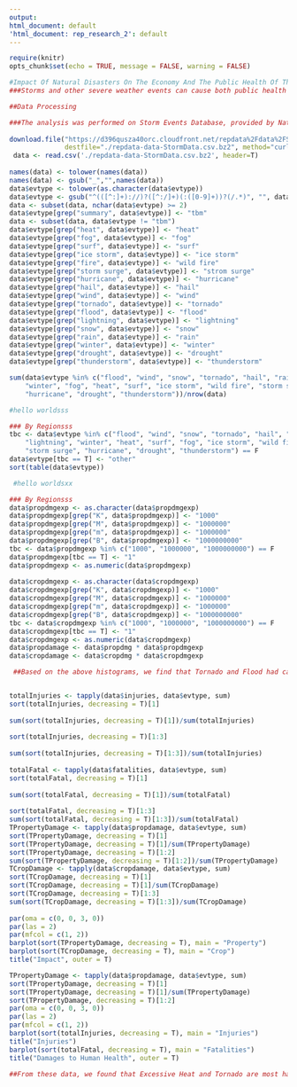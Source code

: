 ```yaml
---
output:
html_document: default
'html_document: rep_research_2': default
---
```


```r
require(knitr)
opts_chunk$set(echo = TRUE, message = FALSE, warning = FALSE)
```




```r
 
#Impact Of Natural Disasters On The Economy And The Public Health Of The United States
###Storms and other severe weather events can cause both public health and economic problems for communities and municipalities. Many severe events can result in fatalities, injuries, and property damage, and preventing such outcomes to the extent possible is a key concern. This project involves exploring the U.S. National Oceanic and Atmospheric Administration’s (NOAA) storm database. This database tracks characteristics of major storms and weather events in the United States, including when and where they occur, as well as estimates of any fatalities, injuries, and property damage.

##Data Processing

###The analysis was performed on Storm Events Database, provided by National Climatic Data Center. The data is from a comma-separated-value file available here. we download the data file and unzip it and generate a csv file
 
download.file("https://d396qusza40orc.cloudfront.net/repdata%2Fdata%2FStormData.csv.bz2", 
              destfile="./repdata-data-StormData.csv.bz2", method="curl")
 data <- read.csv('./repdata-data-StormData.csv.bz2', header=T)
 
names(data) <- tolower(names(data))
names(data) <- gsub("_","",names(data))
data$evtype <- tolower(as.character(data$evtype))
data$evtype <- gsub("^(([^:]+)://)?([^:/]+)(:([0-9]+))?(/.*)", "", data$evtype) 
data <- subset(data, nchar(data$evtype) >= 2) 
data$evtype[grep("summary", data$evtype)] <- "tbm"
data <- subset(data, data$evtype != "tbm") 
data$evtype[grep("heat", data$evtype)] <- "heat"
data$evtype[grep("fog", data$evtype)] <- "fog"
data$evtype[grep("surf", data$evtype)] <- "surf"
data$evtype[grep("ice storm", data$evtype)] <- "ice storm"
data$evtype[grep("fire", data$evtype)] <- "wild fire"
data$evtype[grep("storm surge", data$evtype)] <- "strom surge"
data$evtype[grep("hurricane", data$evtype)] <- "hurricane"
data$evtype[grep("hail", data$evtype)] <- "hail"
data$evtype[grep("wind", data$evtype)] <- "wind"
data$evtype[grep("tornado", data$evtype)] <- "tornado"
data$evtype[grep("flood", data$evtype)] <- "flood"
data$evtype[grep("lightning", data$evtype)] <- "lightning"
data$evtype[grep("snow", data$evtype)] <- "snow"
data$evtype[grep("rain", data$evtype)] <- "rain"
data$evtype[grep("winter", data$evtype)] <- "winter"
data$evtype[grep("drought", data$evtype)] <- "drought"
data$evtype[grep("thunderstorm", data$evtype)] <- "thunderstorm"
```

```r
sum(data$evtype %in% c("flood", "wind", "snow", "tornado", "hail", "rain", "lightning", 
    "winter", "fog", "heat", "surf", "ice storm", "wild fire", "storm surge", 
    "hurricane", "drought", "thunderstorm"))/nrow(data)
```

```r
#hello worldsss

### By Regionsss
tbc <- data$evtype %in% c("flood", "wind", "snow", "tornado", "hail", "rain", 
    "lightning", "winter", "heat", "surf", "fog", "ice storm", "wild fire", 
    "storm surge", "hurricane", "drought", "thunderstorm") == F
data$evtype[tbc == T] <- "other"
sort(table(data$evtype))
```

```r
 #hello worldsxx

### By Regionsss
data$propdmgexp <- as.character(data$propdmgexp)
data$propdmgexp[grep("K", data$propdmgexp)] <- "1000"
data$propdmgexp[grep("M", data$propdmgexp)] <- "1000000"
data$propdmgexp[grep("m", data$propdmgexp)] <- "1000000"
data$propdmgexp[grep("B", data$propdmgexp)] <- "1000000000"
tbc <- data$propdmgexp %in% c("1000", "1000000", "1000000000") == F
data$propdmgexp[tbc == T] <- "1"
data$propdmgexp <- as.numeric(data$propdmgexp)
 
data$cropdmgexp <- as.character(data$cropdmgexp)
data$cropdmgexp[grep("K", data$cropdmgexp)] <- "1000"
data$cropdmgexp[grep("M", data$cropdmgexp)] <- "1000000"
data$cropdmgexp[grep("m", data$cropdmgexp)] <- "1000000"
data$cropdmgexp[grep("B", data$cropdmgexp)] <- "1000000000"
tbc <- data$cropdmgexp %in% c("1000", "1000000", "1000000000") == F
data$cropdmgexp[tbc == T] <- "1"
data$cropdmgexp <- as.numeric(data$cropdmgexp)
data$propdamage <- data$propdmg * data$propdmgexp
data$cropdamage <- data$cropdmg * data$cropdmgexp
```

```r
 ##Based on the above histograms, we find that Tornado and Flood had caused most fatalities and Tornado had caused most injuries in the United States from 1995 to 2011.


totalInjuries <- tapply(data$injuries, data$evtype, sum)
sort(totalInjuries, decreasing = T)[1]
 
sum(sort(totalInjuries, decreasing = T)[1])/sum(totalInjuries)
 
sort(totalInjuries, decreasing = T)[1:3]
 
sum(sort(totalInjuries, decreasing = T)[1:3])/sum(totalInjuries)
 
totalFatal <- tapply(data$fatalities, data$evtype, sum)
sort(totalFatal, decreasing = T)[1]
 
sum(sort(totalFatal, decreasing = T)[1])/sum(totalFatal)
 
sort(totalFatal, decreasing = T)[1:3]
sum(sort(totalFatal, decreasing = T)[1:3])/sum(totalFatal)
TPropertyDamage <- tapply(data$propdamage, data$evtype, sum)
sort(TPropertyDamage, decreasing = T)[1]
sort(TPropertyDamage, decreasing = T)[1]/sum(TPropertyDamage)
sort(TPropertyDamage, decreasing = T)[1:2]
sum(sort(TPropertyDamage, decreasing = T)[1:2])/sum(TPropertyDamage)
TCropDamage <- tapply(data$cropdamage, data$evtype, sum)
sort(TCropDamage, decreasing = T)[1]
sort(TCropDamage, decreasing = T)[1]/sum(TCropDamage)
sort(TCropDamage, decreasing = T)[1:3]
sum(sort(TCropDamage, decreasing = T)[1:3])/sum(TCropDamage)
 
par(oma = c(0, 0, 3, 0))
par(las = 2)
par(mfcol = c(1, 2))
barplot(sort(TPropertyDamage, decreasing = T), main = "Property")
barplot(sort(TCropDamage, decreasing = T), main = "Crop")
title("Impact", outer = T)
```

```r
TPropertyDamage <- tapply(data$propdamage, data$evtype, sum)
sort(TPropertyDamage, decreasing = T)[1] 
sort(TPropertyDamage, decreasing = T)[1]/sum(TPropertyDamage) 
sort(TPropertyDamage, decreasing = T)[1:2]
par(oma = c(0, 0, 3, 0))
par(las = 2)
par(mfcol = c(1, 2))
barplot(sort(totalInjuries, decreasing = T), main = "Injuries")
title("Injuries")
barplot(sort(totalFatal, decreasing = T), main = "Fatalities")
title("Damages to Human Health", outer = T)

##From these data, we found that Excessive Heat and Tornado are most harmful with respect to Population Health, while Flood, Drought and Hurricane/Typhoon have the greatest Economic Consequences.
```

